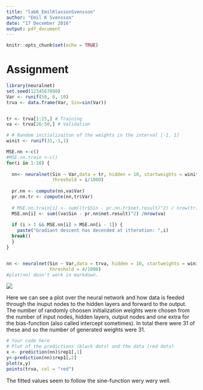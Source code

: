```yaml
---
title: "lab6_EmilKlassonSvensson"
author: "Emil K Svensson"
date: "17 December 2016"
output: pdf_document
---
```


```r
knitr::opts_chunk$set(echo = TRUE)
```

# Assignment 

```r

library(neuralnet)
set.seed(1234567890)
Var <- runif(50, 0, 10)
trva <- data.frame(Var, Sin=sin(Var))


tr <- trva[1:25,] # Training
va <- trva[26:50,] # Validation

# # Random initializaiton of the weights in the interval [-1, 1]
winit <- runif(31,-1,1)

MSE.nn <-c()
#MSE.nn.train <-c()
for(i in 1:10) {
  
  nn<- neuralnet(Sin ~ Var,data = tr, hidden = 10, startweights = winit,
                 threshold = i/1000)
  
  pr.nn <- compute(nn,va$Var)
  pr.nn.tr <- compute(nn,tr$Var)
  
  # MSE.nn.train[i] <- sum((tr$Sin - pr.nn.tr$net.result)^2) / nrow(tr)
  MSE.nn[i] <- sum((va$Sin - pr.nn$net.result)^2) /nrow(va)
  
  if (i > 1 && MSE.nn[i] > MSE.nn[i - 1]) { 
    paste("Gradiant descent has decended at itteration: ",i) 
  break()
  }
}


nn <- neuralnet(Sin ~ Var,data = trva, hidden = 10, startweights = winit,
                threshold = 4/1000)
#plot(nn) dosn't work in markdown.
```
![](nnplot.png)

Here we can see a plot over the neural network and how data is feeded through the inuput nodes to the hidden layers and forward to the output. The number of randomly choosen initialization weights were chosen from the number of input nodes, hidden layers, output nodes and one extra for the bias-function (also called intercept sometimes). In total there were 31 of these and so the number of generated weights were 31. 

```r
# Your code here
# Plot of the predictions (black dots) and the data (red dots)
x <- prediction(nn)$rep1[,1] 
y<-prediction(nn)$rep1[,2]
plot(x,y)
points(trva, col = "red")

```

The fitted values seem to follow the sine-function wery wery well.



